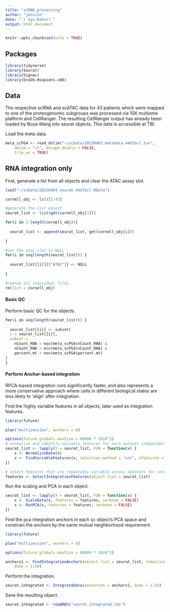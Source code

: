 ```yaml
---
title: "scRNA_processing"
author: "jenssle"
date: "`r Sys.Date()`"
output: html_document
---
```


```r
knitr::opts_chunk$set(echo = TRUE)
```

## Packages 

```r
library(tidyverse)
library(Seurat)
library(Signac)
library(EnsDb.Hsapiens.v86)
```

## Data 

The respective scRNA and scATAC data for 43 patients which were mapped to one of the proteogenomic subgroups was processed via 10X multiome platform and CellRanger. The resulting CellRanger output has already been loaded by Boya Wang into seurat objects. This data is accessible at TBI.

Load the meta data.

```r
meta_scPG4 <- read_delim("~/scData/20230403.metadata.44dlbcl.tsv", 
    delim = "\t", escape_double = FALSE, 
    trim_ws = TRUE)
```

## RNA integration only

First, generate a list from all objects and clear the ATAC assay slot.

```r
load("~/scData/20230403.seurat.44dlbcl.RData")

cornell_obj <- ls()[1:43]

#generate the list object
seurat_list <- list(get(cornell_obj[1]))

for(i in 2:length(cornell_obj)){
  
  seurat_list <- append(seurat_list, get(cornell_obj[i]))
  
}

#set the atac slot to NULL
for(i in seq(length(seurat_list))) {
  
  seurat_list[[i]][["ATAC"]] <- NULL
  
}

#remove all individual files  
rm(list = cornell_obj)
```

#### Basic QC

Perform basic QC for the objects.

```r
for(i in seq(length(seurat_list))) {
  
  seurat_list[[i]] <- subset(
  x = seurat_list[[i]],
  subset = 
    nCount_RNA < max(meta_scPG4$nCount_RNA) &
    nCount_RNA > min(meta_scPG4$nCount_RNA) &
    percent.mt < max(meta_scPG4$percent.mt)
)
}
```

#### Perform Anchor-based integration

RPCA-based integration runs significantly faster, and also represents a more conservative approach where cells in different biological states are less likely to ‘align’ after integration.

Find the highly variable features in all objects, later used as integration features.

```r
library(future)

plan("multisession", workers = 8)

options(future.globals.maxSize = 80000 * 1024^2)
# normalize and identify variable features for each dataset independently
seurat_list <- lapply(X = seurat_list, FUN = function(x) {
    x <- NormalizeData(x)
    x <- FindVariableFeatures(x, selection.method = "vst", nfeatures = 2000)
})

# select features that are repeatedly variable across datasets for integration
features <- SelectIntegrationFeatures(object.list = seurat_list)
```

Run the scaling and PCA in each object.

```r
seurat_list <- lapply(X = seurat_list, FUN = function(x) {
    x <- ScaleData(x, features = features, verbose = FALSE)
    x <- RunPCA(x, features = features, verbose = FALSE)
})
```

Find the pca integration anchors in each sc object's PCA space and constrain the anchors by the same mutual neighborhood requirement.

```r
library(future)

plan("multisession", workers = 4)

options(future.globals.maxSize = 80000 * 1024^2)

anchors1 <- FindIntegrationAnchors(object.list = seurat_list, reduction = "rpca",
    dims = 1:50)
```

Perform the integration.

```r
seurat.integrated <- IntegrateData(anchorset = anchors1, dims = 1:50)
```

Save the resulting object.

```r
seurat.integrated <- readRDS("seurat.integrated.rds")
```